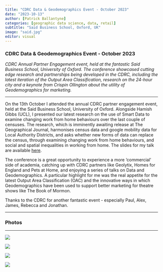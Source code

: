 ```yaml
---
title: "CDRC Data & Geodemographics Event - October 2023"
date: "2023-10-13"
author: [Patrick Ballantyne]
categories: [geographic data science, data, retail]
subtitle: "Said Business School, Oxford, UK"
image: "said.jpg"
editor: visual
---
```


### CDRC Data & Geodemographics Event - October 2023

*CDRC Annual Partner Engagement event, held at the fantastic Said Business School, University of Oxford. The conference showcased cutting edge research and partnerships being developed in the CDRC, including the latest iteration of the Output Area Classification, research on the 24-hour city and a keynote from Crispin Ollington about the utility of Geodemographics for marketing.*

------------------------------------------------------------------------

On the 13th October I attended the annual CDRC partner engagement event, held at the Said Business School, University of Oxford. Alongside Hamish Gibbs (UCL), I presented our latest research on the use of Smart Data to examine changing work from home behaviours over the last couple of censuses. The research, which is imminently awaiting release at The Geographical Journal, harmonises census data and google mobility data for Local Authority Districts, and asks whether new forms of data can replace the census, through examining changing work from home behaviours, and social and spatial inequalities in working from home. The slides for my talk are available [here](cdrc-slides.pdf).

The conference is a great opportunity to experience a more 'commercial' side of academia, catching up with CDRC partners like Geolytix, Homes for England and Pets at Home, and enjoying a series of talks on Data and Geodemographics. A particular highlight for me was the real appetite for the latest Output Area Classification (OAC) and the innovative ways in which Geodemographics have been used to support better marketing for theatre shows like The Book of Mormon.

Thanks to the CDRC for another fantastic event - especially Paul, Alex, James, Rebecca and Jonathan. 

------------------------------------------------------------------------

### Photos

------------------------------------------------------------------------

![](cdrc slides.png)

![](rurc.png)

![](panel.jpeg)

![](keynote.jpeg)
